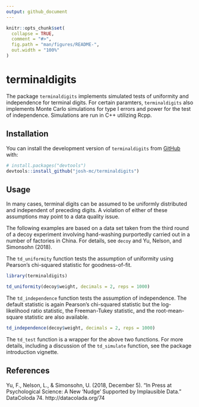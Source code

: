 ```yaml
---
output: github_document
---
```


<!-- README.md is generated from README.Rmd. Please edit that file -->

```r
knitr::opts_chunk$set(
  collapse = TRUE,
  comment = "#>",
  fig.path = "man/figures/README-",
  out.width = "100%"
)
```

# terminaldigits

<!-- badges: start -->
<!-- badges: end -->

The package `terminaldigits` implements simulated tests of uniformity and independence for terminal digits. For certain paramters, `terminaldigits` also implements Monte Carlo simulations for type I errors and power for the test of independence. Simulations are run in C++ utilizing Rcpp. 

## Installation

You can install the development version of `terminaldigits` from [GitHub](https://github.com/) with:

``` r
# install.packages("devtools")
devtools::install_github("josh-mc/terminaldigits")
```

## Usage

In many cases, terminal digits can be assumed to be uniformly distributed and independent of preceding digits. A violation of either of these assumptions may point to a data quality issue. 

The following examples are based on a data set taken from the third round of a decoy experiment involving hand-washing purportedly carried out in a number of factories in China. For details, see `decoy` and Yu, Nelson, and Simonsohn (2018).

The `td_uniformity` function tests the assumption of uniformity using Pearson's chi-squared statistic for goodness-of-fit.

```r
library(terminaldigits)

td_uniformity(decoy$weight, decimals = 2, reps = 1000)
```

The `td_independence` function tests the assumption of independence. The default statistic is again Pearson's chi-squared statistic but the log-likelihood ratio statistic, the Freeman-Tukey statistic, and the root-mean-square statistic are also available. 

```r

td_independence(decoy$weight, decimals = 2, reps = 1000)
```

The `td_test` function is a wrapper for the above two functions. For more details, including a discussion of the `td_simulate` function, see the package introduction vignette. 

## References 

Yu, F., Nelson, L., & Simonsohn, U. (2018, December 5). “In Press at Psychological Science: A New 'Nudge' Supported by Implausible Data.” DataColoda 74. http://datacolada.org/74
